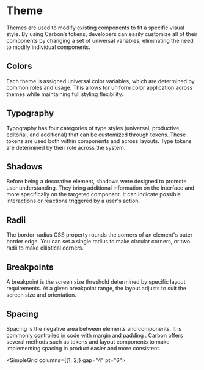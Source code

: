 # Theme


Themes are used to modify existing components to fit a specific visual style. By using Carbon’s
tokens, developers can easily customize all of their components by changing a set of universal
variables, eliminating the need to modify individual components.

## Colors

Each theme is assigned universal color variables, which are determined by common roles and usage.
This allows for uniform color application across themes while maintaining full styling flexibility.

## Typography

Typography has four categories of type styles (universal, productive, editorial, and additional)
that can be customized through tokens. These tokens are used both within components and across
layouts. Type tokens are determined by their role across the system.

## Shadows

Before being a decorative element, shadows were designed to promote user understanding. They bring
additional information on the interface and more specifically on the targeted component. It can
indicate possible interactions or reactions triggered by a user's action.

## Radii

The border-radius CSS property rounds the corners of an element's outer border edge. You can set a
single radius to make circular corners, or two radii to make elliptical corners.

## Breakpoints

A breakpoint is the screen size threshold determined by specific layout requirements. At a given
breakpoint range, the layout adjusts to suit the screen size and orientation.

## Spacing

Spacing is the negative area between elements and components. It is commonly controlled in code with
margin and padding . Carbon offers several methods such as tokens and layout components to make
implementing spacing in product easier and more consistent.

<SimpleGrid columns={[1, 2]} gap="4" pt="6">
  <LinkCard
    heading="Design System"
    description="Overview of the Potion Design System"
    link="/getting-started/setting-up-your-first-monorepo"
  />
  <LinkCard
    heading="Components"
    description="Learn about how components are used"
    link="/getting-started/how-to-get-aws-credentials"
  />
</SimpleGrid>

